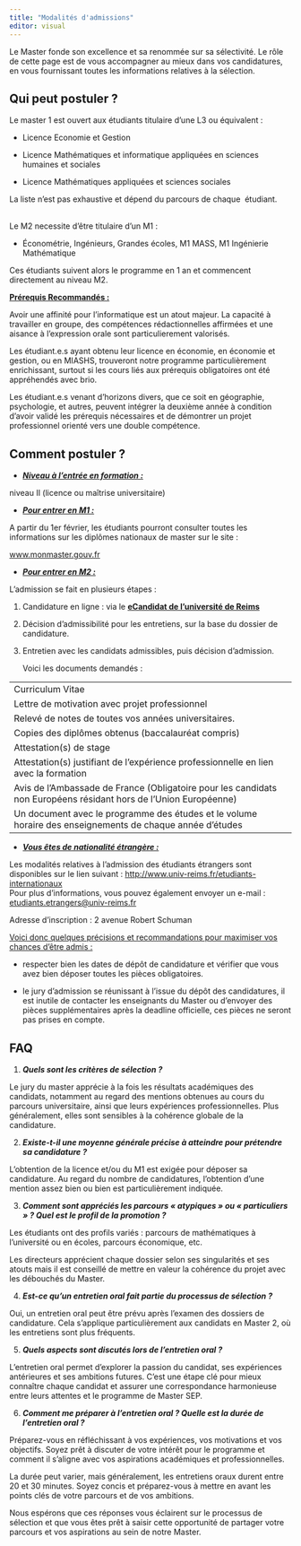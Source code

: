 ```yaml
---
title: "Modalités d'admissions"
editor: visual
---
```


Le Master fonde son excellence et sa renommée sur sa sélectivité. Le rôle de cette page est de vous accompagner au mieux dans vos candidatures, en vous fournissant toutes les informations relatives à la sélection.

## Qui peut postuler ?

Le master 1 est ouvert aux étudiants titulaire d'une L3 ou équivalent :

-   Licence Economie et Gestion

-   Licence Mathématiques et informatique appliquées en sciences humaines et sociales

-   Licence Mathématiques appliquées et sciences sociales

La liste n'est pas exhaustive et dépend du parcours de chaque  étudiant.

\
Le M2 necessite d'être titulaire d'un M1 :

-   Économétrie, Ingénieurs, Grandes écoles, M1 MASS, M1 Ingénierie Mathématique

Ces étudiants suivent alors le programme en 1 an et commencent directement au niveau M2.

[**Prérequis Recommandés :**]{.underline}

Avoir une affinité pour l'informatique est un atout majeur. La capacité à travailler en groupe, des compétences rédactionnelles affirmées et une aisance à l'expression orale sont particulierement valorisés.

Les étudiant.e.s ayant obtenu leur licence en économie, en économie et gestion, ou en MIASHS, trouveront notre programme particulièrement enrichissant, surtout si les cours liés aux prérequis obligatoires ont été appréhendés avec brio.

Les étudiant.e.s venant d'horizons divers, que ce soit en géographie, psychologie, et autres, peuvent intégrer la deuxième année à condition d'avoir validé les prérequis nécessaires et de démontrer un projet professionnel orienté vers une double compétence.

## Comment postuler ?

-   [***Niveau à l'entrée en formation :***]{.underline}

niveau II (licence ou maîtrise universitaire)

-   [***Pour entrer en M1 :***]{.underline}

A partir du 1er février, les étudiants pourront consulter toutes les informations sur les diplômes nationaux de master sur le site :

[www.monmaster.gouv.fr](http://www.monmaster.gouv.fr/)

-   [***Pour entrer en M2 :***]{.underline}

L'admission se fait en plusieurs étapes :

1.  Candidature en ligne : via le [**eCandidat de l'université de Reims**](https://candidatures.univ-reims.fr/candidat/#!accueilView)

2.  Décision d'admissibilité pour les entretiens, sur la base du dossier de candidature.

3.  Entretien avec les candidats admissibles, puis décision d'admission.

    Voici les documents demandés :

|                                                                                                                  |
|------------------------------------------------------------------------------------------------------------------|
| Curriculum Vitae                                                                                                 |
| Lettre de motivation avec projet professionnel                                                                   |
| Relevé de notes de toutes vos années universitaires.                                                             |
| Copies des diplômes obtenus (baccalauréat compris)                                                               |
| Attestation(s) de stage                                                                                          |
| Attestation(s) justifiant de l'expérience professionnelle en lien avec la formation                              |
| Avis de l'Ambassade de France (Obligatoire pour les candidats non Européens résidant hors de l'Union Européenne) |
| Un document avec le programme des études et le volume horaire des enseignements de chaque année d'études         |

-   [***Vous êtes de nationalité étrangère :***]{.underline}

Les modalités relatives à l'admission des étudiants étrangers sont disponibles sur le lien suivant : <http://www.univ-reims.fr/etudiants-internationaux>\
Pour plus d'informations, vous pouvez également envoyer un e-mail : [etudiants.etrangers\@univ-reims.fr](mailto:etudiants.etrangers@univ-reims.fr)

Adresse d'inscription : 2 avenue Robert Schuman

[Voici donc quelques précisions et recommandations pour maximiser vos chances d'être admis :]{.underline}

-   respecter bien les dates de dépôt de candidature et vérifier que vous avez bien déposer toutes les pièces obligatoires.

-   le jury d'admission se réunissant à l'issue du dépôt des candidatures, il est inutile de contacter les enseignants du Master ou d'envoyer des pièces supplémentaires après la deadline officielle, ces pièces ne seront pas prises en compte.

## FAQ

1.  ***Quels sont les critères de sélection ?***

Le jury du master apprécie à la fois les résultats académiques des candidats, notamment au regard des mentions obtenues au cours du parcours universitaire, ainsi que leurs expériences professionnelles. Plus généralement, elles sont sensibles à la cohérence globale de la candidature.

2.  ***Existe-t-il une moyenne générale précise à atteindre pour prétendre sa candidature ?***

L'obtention de la licence et/ou du M1 est exigée pour déposer sa candidature. Au regard du nombre de candidatures, l'obtention d'une mention assez bien ou bien est particulièrement indiquée.

3.  ***Comment sont appréciés les parcours « atypiques » ou « particuliers » ? Quel est le profil de la promotion ?***

Les étudiants ont des profils variés : parcours de mathématiques à l'université ou en écoles, parcours économique, etc.

Les directeurs apprécient chaque dossier selon ses singularités et ses atouts mais il est conseillé de mettre en valeur la cohérence du projet avec les débouchés du Master.

4.  ***Est-ce qu'un entretien oral fait partie du processus de sélection ?***

Oui, un entretien oral peut être prévu après l'examen des dossiers de candidature. Cela s'applique particulièrement aux candidats en Master 2, où les entretiens sont plus fréquents.

5.  ***Quels aspects sont discutés lors de l'entretien oral ?***

L'entretien oral permet d'explorer la passion du candidat, ses expériences antérieures et ses ambitions futures. C'est une étape clé pour mieux connaître chaque candidat et assurer une correspondance harmonieuse entre leurs attentes et le programme de Master SEP.

6.  ***Comment me préparer à l'entretien oral ? Quelle est la durée de l'entretien oral ?***

Préparez-vous en réfléchissant à vos expériences, vos motivations et vos objectifs. Soyez prêt à discuter de votre intérêt pour le programme et comment il s'aligne avec vos aspirations académiques et professionnelles.

La durée peut varier, mais généralement, les entretiens oraux durent entre 20 et 30 minutes. Soyez concis et préparez-vous à mettre en avant les points clés de votre parcours et de vos ambitions.

Nous espérons que ces réponses vous éclairent sur le processus de sélection et que vous êtes prêt à saisir cette opportunité de partager votre parcours et vos aspirations au sein de notre Master.
